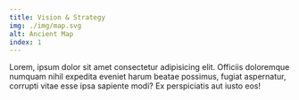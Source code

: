 ```yaml
---
title: Vision & Strategy
img: ./img/map.svg
alt: Ancient Map
index: 1
---
```


Lorem, ipsum dolor sit amet consectetur adipisicing elit. Officiis doloremque numquam nihil expedita
eveniet harum beatae possimus, fugiat aspernatur, corrupti vitae esse ipsa sapiente modi? Ex
perspiciatis aut iusto eos!
